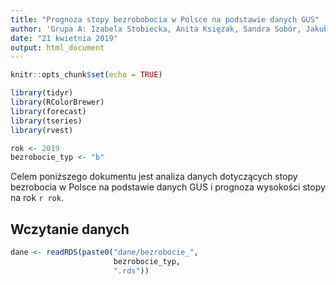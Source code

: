 ```yaml
---
title: "Prognoza stopy bezrobobocia w Polsce na podstawie danych GUS"
author: 'Grupa A: Izabela Stobiecka, Anita Księżak, Sandra Sobór, Jakub Bujnowicz'
date: "21 kwietnia 2019"
output: html_document
---
```


```r
knitr::opts_chunk$set(echo = TRUE)
```

```r
library(tidyr)
library(RColorBrewer)
library(forecast)
library(tseries)
library(rvest)

rok <- 2019
bezrobocie_typ <- "b"
```
Celem poniższego dokumentu jest analiza danych dotyczących stopy bezrobocia w Polsce na podstawie danych GUS i prognoza wysokości stopy na rok `r rok`.

## Wczytanie danych
```r
dane <- readRDS(paste0("dane/bezrobocie_",
                       bezrobocie_typ,
                       ".rds"))
```


